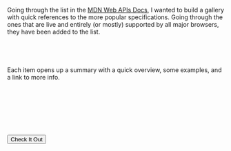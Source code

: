 
Going through the list in the <a href="https://developer.mozilla.org/en-US/docs/Web/API" target="_blank">MDN Web APIs Docs</a>, I wanted to build a gallery with quick references to the more popular specifications. Going through the ones that are live and entirely (or mostly) supported by all major browsers, they have been added to the list.

&nbsp;&nbsp;
-----

Each item opens up a summary with a quick overview, some examples, and a link to more info.

&nbsp;&nbsp;
-----

&nbsp;&nbsp;
-----

<Button href="/lab/web-apis-gallery" className="block gr-tw-3 py-6 px-8 max-w-xs mx-auto rounded hover:opacity-75" target="_blank">
<span className="text-white">Check It Out</span>
</Button>
